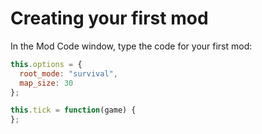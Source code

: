 # Creating your first mod

In the Mod Code window, type the code for your first mod:

```js copy
this.options = {
  root_mode: "survival",
  map_size: 30
};

this.tick = function(game) {
};
```
